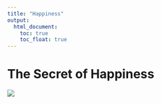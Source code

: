 ```yaml
---
title: "Happiness"
output: 
  html_document:
    toc: true
    toc_float: true
---
```



# The Secret of Happiness

![](image/pikachu.png)


